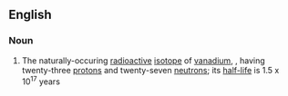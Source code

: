 ==English==

===Noun===
{{wikipedia|Isotopes of vanadium}}
{{en-noun|sg=[[vanadium-50]]|-}}

#{{isotope}} The naturally-occuring [[radioactive]] [[isotope]] of [[vanadium]], {{nuclide|50|23|V}}, having twenty-three [[proton]]s and twenty-seven [[neutron]]s; its [[half-life]] is 1.5 x 10<sup>17</sup> years